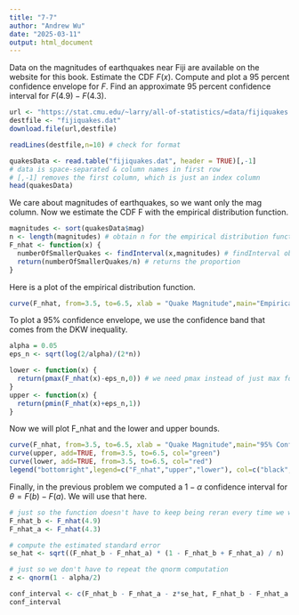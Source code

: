 ```yaml
---
title: "7-7"
author: "Andrew Wu"
date: "2025-03-11"
output: html_document
---
```


Data on the magnitudes of earthquakes near Fiji are available on the website for this book. Estimate the CDF $F(x)$. Compute and plot a $95$ percent confidence envelope for $F$. Find an approximate $95$ percent confidence interval for $F(4.9) - F(4.3)$.

```r
url <- "https://stat.cmu.edu/~larry/all-of-statistics/=data/fijiquakes.dat"
destfile <- "fijiquakes.dat"
download.file(url,destfile)
```
```r
readLines(destfile,n=10) # check for format
```

```r
quakesData <- read.table("fijiquakes.dat", header = TRUE)[,-1] 
# data is space-separated & column names in first row
# [,-1] removes the first column, which is just an index column
head(quakesData)
```
We care about magnitudes of earthquakes, so we want only the mag column. Now we estimate the CDF F with the empirical distribution function.

```r
magnitudes <- sort(quakesData$mag)
n <- length(magnitudes) # obtain n for the empirical distribution function
F_nhat <- function(x) {
  numberOfSmallerQuakes <- findInterval(x,magnitudes) # findInterval obtains the number of quakes with magnitudes less than or equal to x
  return(numberOfSmallerQuakes/n) # returns the proportion
}
```

Here is a plot of the empirical distribution function.

```r
curve(F_nhat, from=3.5, to=6.5, xlab = "Quake Magnitude",main="Empirical Distribution Function")
```

To plot a 95% confidence envelope, we use the confidence band that comes from the DKW inequality.

```r
alpha = 0.05
eps_n <- sqrt(log(2/alpha)/(2*n))
```

```r
lower <- function(x) {
  return(pmax(F_nhat(x)-eps_n,0)) # we need pmax instead of just max for vectorization purposes
}
upper <- function(x) {
  return(pmin(F_nhat(x)+eps_n,1))
}
```

Now we will plot F_nhat and the lower and upper bounds.

```r
curve(F_nhat, from=3.5, to=6.5, xlab = "Quake Magnitude",main="95% Confidence Envelope for F")
curve(upper, add=TRUE, from=3.5, to=6.5, col="green")
curve(lower, add=TRUE, from=3.5, to=6.5, col="red")
legend("bottomright",legend=c("F_nhat","upper","lower"), col=c("black","green","red"),lwd=2)
```
Finally, in the previous problem we computed a $1- \alpha$ confidence interval for $\theta = F(b) - F(a)$. We will use that here.

```r
# just so the function doesn't have to keep being reran every time we want to reference these values
F_nhat_b <- F_nhat(4.9)
F_nhat_a <- F_nhat(4.3)

# compute the estimated standard error
se_hat <- sqrt((F_nhat_b - F_nhat_a) * (1 - F_nhat_b + F_nhat_a) / n)

# just so we don't have to repeat the qnorm computation
z <- qnorm(1 - alpha/2)
```

```r
conf_interval <- c(F_nhat_b - F_nhat_a - z*se_hat, F_nhat_b - F_nhat_a + z*se_hat)
conf_interval
```








